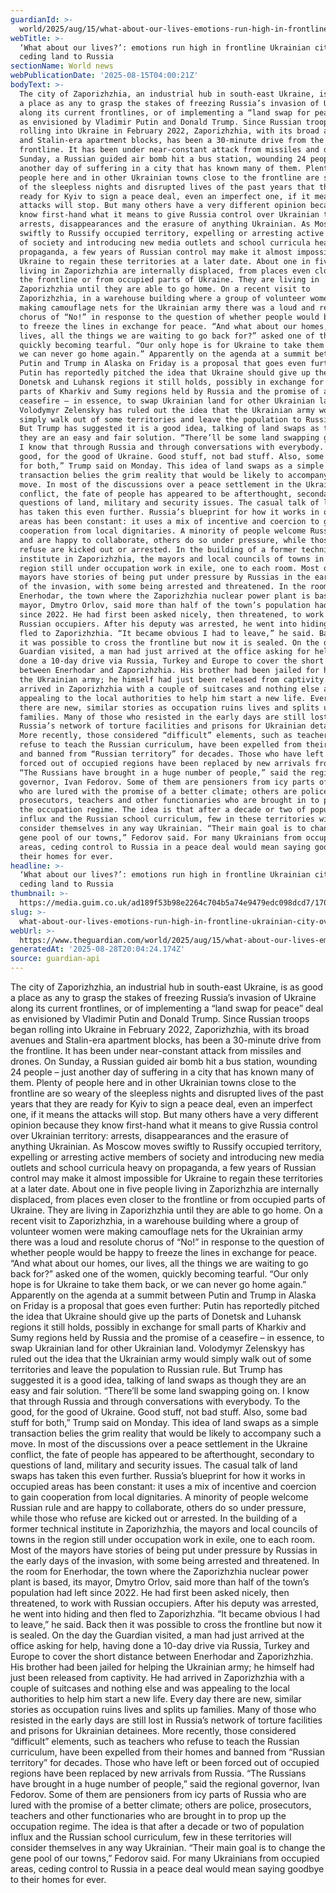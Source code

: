 ```yaml
---
guardianId: >-
  world/2025/aug/15/what-about-our-lives-emotions-run-high-in-frontline-ukrainian-city-over-ceding-land-to-russia
webTitle: >-
  ‘What about our lives?’: emotions run high in frontline Ukrainian city over
  ceding land to Russia
sectionName: World news
webPublicationDate: '2025-08-15T04:00:21Z'
bodyText: >-
  The city of Zaporizhzhia, an industrial hub in south-east Ukraine, is as good
  a place as any to grasp the stakes of freezing Russia’s invasion of Ukraine
  along its current frontlines, or of implementing a “land swap for peace” deal
  as envisioned by Vladimir Putin and Donald Trump. Since Russian troops began
  rolling into Ukraine in February 2022, Zaporizhzhia, with its broad avenues
  and Stalin-era apartment blocks, has been a 30-minute drive from the
  frontline. It has been under near-constant attack from missiles and drones. On
  Sunday, a Russian guided air bomb hit a bus station, wounding 24 people – just
  another day of suffering in a city that has known many of them. Plenty of
  people here and in other Ukrainian towns close to the frontline are so weary
  of the sleepless nights and disrupted lives of the past years that they are
  ready for Kyiv to sign a peace deal, even an imperfect one, if it means the
  attacks will stop. But many others have a very different opinion because they
  know first-hand what it means to give Russia control over Ukrainian territory:
  arrests, disappearances and the erasure of anything Ukrainian. As Moscow moves
  swiftly to Russify occupied territory, expelling or arresting active members
  of society and introducing new media outlets and school curricula heavy on
  propaganda, a few years of Russian control may make it almost impossible for
  Ukraine to regain these territories at a later date. About one in five people
  living in Zaporizhzhia are internally displaced, from places even closer to
  the frontline or from occupied parts of Ukraine. They are living in
  Zaporizhzhia until they are able to go home. On a recent visit to
  Zaporizhzhia, in a warehouse building where a group of volunteer women were
  making camouflage nets for the Ukrainian army there was a loud and resolute
  chorus of “No!” in response to the question of whether people would be happy
  to freeze the lines in exchange for peace. “And what about our homes, our
  lives, all the things we are waiting to go back for?” asked one of the women,
  quickly becoming tearful. “Our only hope is for Ukraine to take them back, or
  we can never go home again.” Apparently on the agenda at a summit between
  Putin and Trump in Alaska on Friday is a proposal that goes even further:
  Putin has reportedly pitched the idea that Ukraine should give up the parts of
  Donetsk and Luhansk regions it still holds, possibly in exchange for small
  parts of Kharkiv and Sumy regions held by Russia and the promise of a
  ceasefire – in essence, to swap Ukrainian land for other Ukrainian land.
  Volodymyr Zelenskyy has ruled out the idea that the Ukrainian army would
  simply walk out of some territories and leave the population to Russian rule.
  But Trump has suggested it is a good idea, talking of land swaps as though
  they are an easy and fair solution. “There’ll be some land swapping going on.
  I know that through Russia and through conversations with everybody. To the
  good, for the good of Ukraine. Good stuff, not bad stuff. Also, some bad stuff
  for both,” Trump said on Monday. This idea of land swaps as a simple
  transaction belies the grim reality that would be likely to accompany such a
  move. In most of the discussions over a peace settlement in the Ukraine
  conflict, the fate of people has appeared to be afterthought, secondary to
  questions of land, military and security issues. The casual talk of land swaps
  has taken this even further. Russia’s blueprint for how it works in occupied
  areas has been constant: it uses a mix of incentive and coercion to gain
  cooperation from local dignitaries. A minority of people welcome Russian rule
  and are happy to collaborate, others do so under pressure, while those who
  refuse are kicked out or arrested. In the building of a former technical
  institute in Zaporizhzhia, the mayors and local councils of towns in the
  region still under occupation work in exile, one to each room. Most of the
  mayors have stories of being put under pressure by Russias in the early days
  of the invasion, with some being arrested and threatened. In the room for
  Enerhodar, the town where the Zaporizhzhia nuclear power plant is based, its
  mayor, Dmytro Orlov, said more than half of the town’s population had left
  since 2022. He had first been asked nicely, then threatened, to work with
  Russian occupiers. After his deputy was arrested, he went into hiding and then
  fled to Zaporizhzhia. “It became obvious I had to leave,” he said. Back then
  it was possible to cross the frontline but now it is sealed. On the day the
  Guardian visited, a man had just arrived at the office asking for help, having
  done a 10-day drive via Russia, Turkey and Europe to cover the short distance
  between Enerhodar and Zaporizhzhia. His brother had been jailed for helping
  the Ukrainian army; he himself had just been released from captivity. He had
  arrived in Zaporizhzhia with a couple of suitcases and nothing else and was
  appealing to the local authorities to help him start a new life. Every day
  there are new, similar stories as occupation ruins lives and splits up
  families. Many of those who resisted in the early days are still lost in
  Russia’s network of torture facilities and prisons for Ukrainian detainees.
  More recently, those considered “difficult” elements, such as teachers who
  refuse to teach the Russian curriculum, have been expelled from their homes
  and banned from “Russian territory” for decades. Those who have left or been
  forced out of occupied regions have been replaced by new arrivals from Russia.
  “The Russians have brought in a huge number of people,” said the regional
  governor, Ivan Fedorov. Some of them are pensioners from icy parts of Russia
  who are lured with the promise of a better climate; others are police,
  prosecutors, teachers and other functionaries who are brought in to prop up
  the occupation regime. The idea is that after a decade or two of population
  influx and the Russian school curriculum, few in these territories will
  consider themselves in any way Ukrainian. “Their main goal is to change the
  gene pool of our towns,” Fedorov said. For many Ukrainians from occupied
  areas, ceding control to Russia in a peace deal would mean saying goodbye to
  their homes for ever.
headline: >-
  ‘What about our lives?’: emotions run high in frontline Ukrainian city over
  ceding land to Russia
thumbnail: >-
  https://media.guim.co.uk/ad189f53b98e2264c704b5a74e9479edc098dcd7/170_0_1666_1333/500.jpg
slug: >-
  what-about-our-lives-emotions-run-high-in-frontline-ukrainian-city-over-ceding-land-to-russia
webUrl: >-
  https://www.theguardian.com/world/2025/aug/15/what-about-our-lives-emotions-run-high-in-frontline-ukrainian-city-over-ceding-land-to-russia
generatedAt: '2025-08-28T20:04:24.174Z'
source: guardian-api
---
```

The city of Zaporizhzhia, an industrial hub in south-east Ukraine, is as good a place as any to grasp the stakes of freezing Russia’s invasion of Ukraine along its current frontlines, or of implementing a “land swap for peace” deal as envisioned by Vladimir Putin and Donald Trump. Since Russian troops began rolling into Ukraine in February 2022, Zaporizhzhia, with its broad avenues and Stalin-era apartment blocks, has been a 30-minute drive from the frontline. It has been under near-constant attack from missiles and drones. On Sunday, a Russian guided air bomb hit a bus station, wounding 24 people – just another day of suffering in a city that has known many of them. Plenty of people here and in other Ukrainian towns close to the frontline are so weary of the sleepless nights and disrupted lives of the past years that they are ready for Kyiv to sign a peace deal, even an imperfect one, if it means the attacks will stop. But many others have a very different opinion because they know first-hand what it means to give Russia control over Ukrainian territory: arrests, disappearances and the erasure of anything Ukrainian. As Moscow moves swiftly to Russify occupied territory, expelling or arresting active members of society and introducing new media outlets and school curricula heavy on propaganda, a few years of Russian control may make it almost impossible for Ukraine to regain these territories at a later date. About one in five people living in Zaporizhzhia are internally displaced, from places even closer to the frontline or from occupied parts of Ukraine. They are living in Zaporizhzhia until they are able to go home. On a recent visit to Zaporizhzhia, in a warehouse building where a group of volunteer women were making camouflage nets for the Ukrainian army there was a loud and resolute chorus of “No!” in response to the question of whether people would be happy to freeze the lines in exchange for peace. “And what about our homes, our lives, all the things we are waiting to go back for?” asked one of the women, quickly becoming tearful. “Our only hope is for Ukraine to take them back, or we can never go home again.” Apparently on the agenda at a summit between Putin and Trump in Alaska on Friday is a proposal that goes even further: Putin has reportedly pitched the idea that Ukraine should give up the parts of Donetsk and Luhansk regions it still holds, possibly in exchange for small parts of Kharkiv and Sumy regions held by Russia and the promise of a ceasefire – in essence, to swap Ukrainian land for other Ukrainian land. Volodymyr Zelenskyy has ruled out the idea that the Ukrainian army would simply walk out of some territories and leave the population to Russian rule. But Trump has suggested it is a good idea, talking of land swaps as though they are an easy and fair solution. “There’ll be some land swapping going on. I know that through Russia and through conversations with everybody. To the good, for the good of Ukraine. Good stuff, not bad stuff. Also, some bad stuff for both,” Trump said on Monday. This idea of land swaps as a simple transaction belies the grim reality that would be likely to accompany such a move. In most of the discussions over a peace settlement in the Ukraine conflict, the fate of people has appeared to be afterthought, secondary to questions of land, military and security issues. The casual talk of land swaps has taken this even further. Russia’s blueprint for how it works in occupied areas has been constant: it uses a mix of incentive and coercion to gain cooperation from local dignitaries. A minority of people welcome Russian rule and are happy to collaborate, others do so under pressure, while those who refuse are kicked out or arrested. In the building of a former technical institute in Zaporizhzhia, the mayors and local councils of towns in the region still under occupation work in exile, one to each room. Most of the mayors have stories of being put under pressure by Russias in the early days of the invasion, with some being arrested and threatened. In the room for Enerhodar, the town where the Zaporizhzhia nuclear power plant is based, its mayor, Dmytro Orlov, said more than half of the town’s population had left since 2022. He had first been asked nicely, then threatened, to work with Russian occupiers. After his deputy was arrested, he went into hiding and then fled to Zaporizhzhia. “It became obvious I had to leave,” he said. Back then it was possible to cross the frontline but now it is sealed. On the day the Guardian visited, a man had just arrived at the office asking for help, having done a 10-day drive via Russia, Turkey and Europe to cover the short distance between Enerhodar and Zaporizhzhia. His brother had been jailed for helping the Ukrainian army; he himself had just been released from captivity. He had arrived in Zaporizhzhia with a couple of suitcases and nothing else and was appealing to the local authorities to help him start a new life. Every day there are new, similar stories as occupation ruins lives and splits up families. Many of those who resisted in the early days are still lost in Russia’s network of torture facilities and prisons for Ukrainian detainees. More recently, those considered “difficult” elements, such as teachers who refuse to teach the Russian curriculum, have been expelled from their homes and banned from “Russian territory” for decades. Those who have left or been forced out of occupied regions have been replaced by new arrivals from Russia. “The Russians have brought in a huge number of people,” said the regional governor, Ivan Fedorov. Some of them are pensioners from icy parts of Russia who are lured with the promise of a better climate; others are police, prosecutors, teachers and other functionaries who are brought in to prop up the occupation regime. The idea is that after a decade or two of population influx and the Russian school curriculum, few in these territories will consider themselves in any way Ukrainian. “Their main goal is to change the gene pool of our towns,” Fedorov said. For many Ukrainians from occupied areas, ceding control to Russia in a peace deal would mean saying goodbye to their homes for ever.
